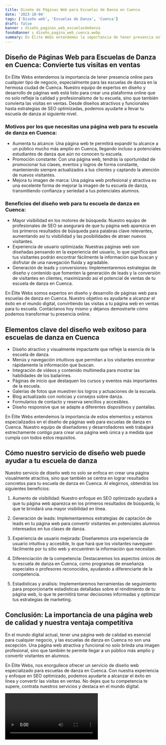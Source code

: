 ```yaml
---
title: Diseño de Páginas Web para Escuelas de Danza en Cuenca
date: '2023-10-04'
tags: ['Diseño web', 'Escuelas de Danza', 'Cuenca']
draft: false
banner : diseño_paginas_web_escuelasdedanza
fondoBanner : diseño_pagina_web_cuenca.webp
summary: En Élite Webs entendemos la importancia de tener presencia online para cualquier tipo de negocio, especialmente para las escuelas de danza en la hermosa ciudad de Cuenca. Nuestro equipo de expertos en diseño y desarrollo de páginas web está listo para crear una plataforma online que no solo refleje la calidad y profesionalismo de tu escuela, sino que también convierta las visitas en ventas. Desde diseños atractivos y funcionales hasta estrategias de SEO optimizadas, podemos ayudarte a llevar tu escuela de danza al siguiente nivel.
---
```


## Diseño de Páginas Web para Escuelas de Danza en Cuenca: Convierte tus visitas en ventas

En Élite Webs entendemos la importancia de tener presencia online para cualquier tipo de negocio, especialmente para las escuelas de danza en la hermosa ciudad de Cuenca. Nuestro equipo de expertos en diseño y desarrollo de páginas web está listo para crear una plataforma online que no solo refleje la calidad y profesionalismo de tu escuela, sino que también convierta las visitas en ventas. Desde diseños atractivos y funcionales hasta estrategias de SEO optimizadas, podemos ayudarte a llevar tu escuela de danza al siguiente nivel.

### Motivos por los que necesitas una página web para tu escuela de danza en Cuenca:
- Aumenta tu alcance: Una página web te permitirá expandir tu alcance a un público mucho más amplio en Cuenca, llegando incluso a potenciales estudiantes de danza que aún no conocen tu escuela.
- Promoción constante: Con una página web, tendrás la oportunidad de promocionar tus clases, eventos y logros de forma constante, manteniendo siempre actualizados a tus clientes y captando la atención de nuevos visitantes.
- Mejora tu imagen de marca: Una página web profesional y atractiva es una excelente forma de mejorar la imagen de tu escuela de danza, transmitiendo confianza y seriedad a tus potenciales alumnos.

### Beneficios del diseño web para tu escuela de danza en Cuenca:
- Mayor visibilidad en los motores de búsqueda: Nuestro equipo de profesionales de SEO se asegurará de que tu página web aparezca en los primeros resultados de búsqueda para palabras clave relevantes, aumentando así tu visibilidad y las posibilidades de atraer nuevos visitantes.
- Experiencia de usuario optimizada: Nuestras páginas web son diseñadas pensando en la experiencia del usuario, lo que significa que tus visitantes podrán encontrar fácilmente la información que buscan y disfrutar de una navegación fluida y agradable.
- Generación de leads y conversiones: Implementaremos estrategias de diseño y contenido que fomenten la generación de leads y la conversión de visitantes en clientes, maximizando así el potencial de ventas de tu escuela de danza en Cuenca. 

En Élite Webs somos expertos en diseño y desarrollo de páginas web para escuelas de danza en Cuenca. Nuestro objetivo es ayudarte a alcanzar el éxito en el mundo digital, convirtiendo las visitas a tu página web en ventas para tu escuela. Contáctanos hoy mismo y déjanos demostrarte cómo podemos transformar tu presencia online.

<GifSeo />

<Cta />

## Elementos clave del diseño web exitoso para escuelas de danza en Cuenca

- Diseño atractivo y visualmente impactante que refleje la esencia de la escuela de danza.
- Menús y navegación intuitivos que permitan a los visitantes encontrar rápidamente la información que buscan.
- Integración de vídeos y contenido multimedia para mostrar las habilidades de los bailarines.
- Páginas de inicio que destaquen los cursos y eventos más importantes de la escuela.
- Galerías de fotos que muestren los logros y actuaciones de la escuela.
- Blog actualizado con noticias y consejos sobre danza.
- Formularios de contacto y reserva sencillos y accesibles.
- Diseño responsive que se adapte a diferentes dispositivos y pantallas.

En Élite Webs entendemos la importancia de estos elementos y estamos especializados en el diseño de páginas web para escuelas de danza en Cuenca. Nuestro equipo de diseñadores y desarrolladores web trabajará estrechamente contigo para crear una página web única y a medida que cumpla con todos estos requisitos.

## Cómo nuestro servicio de diseño web puede ayudar a tu escuela de danza

Nuestro servicio de diseño web no solo se enfoca en crear una página visualmente atractiva, sino que también se centra en lograr resultados concretos para tu escuela de danza en Cuenca. Al elegirnos, obtendrás los siguientes beneficios:

1. Aumento de visibilidad: Nuestro enfoque en SEO optimizado ayudará a que tu página web aparezca en los primeros resultados de búsqueda, lo que te brindará una mayor visibilidad en línea.

2. Generación de leads: Implementaremos estrategias de captación de leads en tu página web para convertir visitantes en potenciales alumnos interesados en tus clases de danza.

3. Experiencia de usuario mejorada: Diseñaremos una experiencia de usuario intuitiva y accesible, lo que hará que los visitantes naveguen fácilmente por tu sitio web y encuentren la información que necesitan.

4. Diferenciación de la competencia: Destacaremos los aspectos únicos de tu escuela de danza en Cuenca, como programas de enseñanza especiales o profesores reconocidos, ayudando a diferenciarte de la competencia.

5. Estadísticas y análisis: Implementaremos herramientas de seguimiento para proporcionarte estadísticas detalladas sobre el rendimiento de tu página web, lo que te permitirá tomar decisiones informadas y optimizar tus estrategias de marketing.

## Conclusión: La importancia de una página web de calidad y nuestra ventaja competitiva

En el mundo digital actual, tener una página web de calidad es esencial para cualquier negocio, y las escuelas de danza en Cuenca no son una excepción. Una página web atractiva y funcional no solo brinda una imagen profesional, sino que también te permite llegar a un público más amplio y convertir visitantes en alumnos.

En Élite Webs, nos enorgullece ofrecer un servicio de diseño web especializado para escuelas de danza en Cuenca. Con nuestra experiencia y enfoque en SEO optimizado, podemos ayudarte a alcanzar el éxito en línea y convertir las visitas en ventas. No dejes que tu competencia te supere, contrata nuestros servicios y destaca en el mundo digital.

<Video />

<CtaBot job='Escuelas de Danza' city='Cuenca'/>

<Gmaps query='Cuenca+españa+maps' />